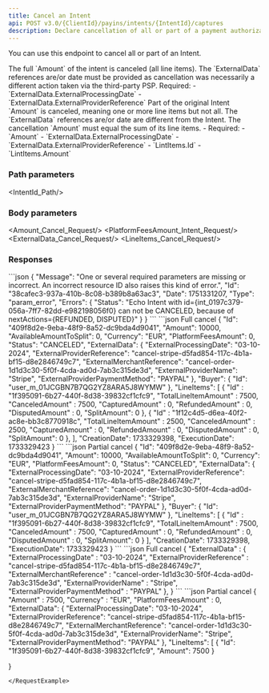 ```yaml
---
title: Cancel an Intent
api: POST v3.0/{ClientId}/payins/intents/{IntentId}/captures
description: Declare cancellation of all or part of a payment authorization processed by a third-party PSP
---
```





You can use this endpoint to cancel all or part of an Intent.

<Tabs>
<Tab title="Full cancellation">
The full `Amount` of the intent is canceled (all line items). The `ExternalData` references are/or date must be provided as cancellation was necessarily a different action taken via the third-party PSP.
Required: 
- `ExternalData.ExternalProcessingDate`
- `ExternalData.ExternalProviderReference`
</Tab>
<Tab title="¨Partial cancellation">
Part of the original Intent `Amount` is canceled, meaning one or more line items but not all. The `ExternalData` references are/or date are different from the Intent. The cancellation `Amount` must equal the sum of its line items.
  - Required: 
    - `Amount`
    - `ExternalData.ExternalProcessingDate`
    - `ExternalData.ExternalProviderReference`
    - `LintItems.Id`
    - `LintItems.Amount`
</Tab>
</Tabs>

### Path parameters

<IntentId_Path/>

### Body parameters

<Amount_Cancel_Request/>
<PlatformFeesAmount_Intent_Request/>
<ExternalData_Cancel_Request/>
<LineItems_Cancel_Request/>

### Responses

<AccordionGroup>
<Accordion title="200 - Response parameters">
<Id_Intent/>
<Amount_Intent/>
<AvailableAmountToSplit_Intent/>
<Currency_Intent/>
<PlatformFeesAmount_Intent/>
<Status_Intent/>
<ExternalData_Cancel/>
<Buyer_Intent/>
<LineItems_Intent_Actions/>
<CreationDate_Intent/>
<ExecutionDate_Intent/>
</Accordion>
</AccordionGroup>

<AccordionGroup>
<Accordion title="400 - Cancel not allowed in NextActions">
```json
{
    "Message": "One or several required parameters are missing or incorrect. An incorrect resource ID also raises this kind of error.",
    "Id": "38cafec3-937a-410b-8c08-b389b8a63ac3",
    "Date": 1751331207,
    "Type": "param_error",
    "Errors": {
        "Status": "Echo Intent with id={int_0197c379-056a-7ff7-82dd-e982198056f0} can not be CANCELED, because of nextActions={REFUNDED, DISPUTED}"
    }
}
```
</Accordion>
</AccordionGroup>

<ResponseExample>
```json Full cancel
{
	  "Id": "409f8d2e-9eba-48f9-8a52-dc9bda4d9041",
    "Amount": 10000,
    "AvailableAmountToSplit": 0,
    "Currency": "EUR",
    "PlatformFeesAmount": 0,
    "Status": "CANCELED",
    "ExternalData": {
        "ExternalProcessingDate": "03-10-2024",
        "ExternalProviderReference": "cancel-stripe-d5fad854-117c-4b1a-bf15-d8e2846749c7",
        "ExternalMerchantReference": "cancel-order-1d1d3c30-5f0f-4cda-ad0d-7ab3c315de3d",
        "ExternalProviderName": "Stripe",
        "ExternalProviderPaymentMethod": "PAYPAL"
    },
    "Buyer": {
        "Id": "user_m_01JCGBN7B7QG2YZ8ARA5J8WYMW"
    },
    "LineItems": [
      {
		    "Id" : "1f395091-6b27-440f-8d38-39832cf1cfc9",
		    "TotalLineItemAmount" : 7500,
		    "CanceledAmount" : 7500,
		    "CapturedAmount" : 0,
        "RefundedAmount" : 0,
        "DisputedAmount" : 0,
        "SplitAmount": 0
	    },
	    {
		    "Id" : "1f12c4d5-d6ea-40f2-ac8e-bb3c8770918c",
		    "TotalLineItemAmount" : 2500,
		    "CanceledAmount" : 2500,
		    "CapturedAmount" : 0,
        "RefundedAmount" : 0,
        "DisputedAmount" : 0,
        "SplitAmount": 0
	    },
    ],
    "CreationDate": 1733329398,
    "ExecutionDate": 1733329423
}
```
```json Partial cancel
{
	  "Id": "409f8d2e-9eba-48f9-8a52-dc9bda4d9041",
    "Amount": 10000,
    "AvailableAmountToSplit": 0,
    "Currency": "EUR",
    "PlatformFeesAmount": 0,
    "Status": "CANCELED",
    "ExternalData": {
        "ExternalProcessingDate": "03-10-2024",
        "ExternalProviderReference": "cancel-stripe-d5fad854-117c-4b1a-bf15-d8e2846749c7",
        "ExternalMerchantReference": "cancel-order-1d1d3c30-5f0f-4cda-ad0d-7ab3c315de3d",
        "ExternalProviderName": "Stripe",
        "ExternalProviderPaymentMethod": "PAYPAL"
    },
    "Buyer": {
        "Id": "user_m_01JCGBN7B7QG2YZ8ARA5J8WYMW"
    },
    "LineItems": [
      {
		    "Id" : "1f395091-6b27-440f-8d38-39832cf1cfc9",
		    "TotalLineItemAmount" : 7500,
		    "CanceledAmount" : 7500,
		    "CapturedAmount" : 0,
        "RefundedAmount" : 0,
        "DisputedAmount" : 0,
        "SplitAmount": 0
	    }
    ],
    "CreationDate": 1733329398,
    "ExecutionDate": 1733329423
}
```
</ResponseExample>

<RequestExample>
```json Full cancel
{
	"ExternalData" : {
		"ExternalProcessingDate" : "03-10-2024",
		"ExternalProviderReference" : "cancel-stripe-d5fad854-117c-4b1a-bf15-d8e2846749c7",
		"ExternalMerchantReference" : "cancel-order-1d1d3c30-5f0f-4cda-ad0d-7ab3c315de3d",
		"ExternalProviderName" : "Stripe",
		"ExternalProviderPaymentMethod" : "PAYPAL"
	},
}
```  
```json Partial cancel
{
	  "Amount" : 7500,
    "Currency" : "EUR",
    "PlatformFeesAmount" : 0,
    "ExternalData": {
	    "ExternalProcessingDate": "03-10-2024",
      "ExternalProviderReference": "cancel-stripe-d5fad854-117c-4b1a-bf15-d8e2846749c7",
      "ExternalMerchantReference": "cancel-order-1d1d3c30-5f0f-4cda-ad0d-7ab3c315de3d",
      "ExternalProviderName": "Stripe",
      "ExternalProviderPaymentMethod": "PAYPAL"
    },
    "LineItems": [
       {
         "Id": "1f395091-6b27-440f-8d38-39832cf1cfc9",
         "Amount": 7500
       }
         
}
```  
</RequestExample>